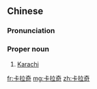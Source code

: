 ==Chinese==
{{zh-forms|gloss=-}}

===Pronunciation===
{{zh-pron
|m=Kǎlāqí
|cat=pn
}}

===Proper noun===
{{zh-proper noun}}

# [[Karachi]] {{gloss|large city in Pakistan}}

[[fr:卡拉奇]]
[[mg:卡拉奇]]
[[zh:卡拉奇]]